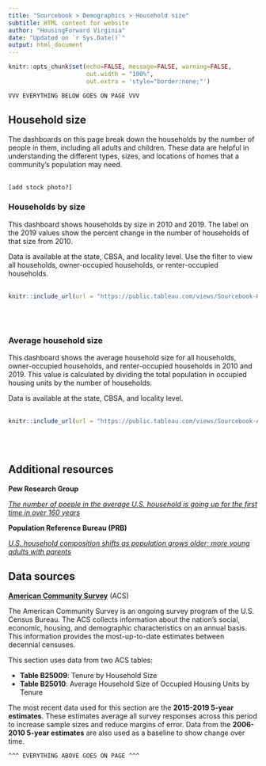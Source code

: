 ```yaml
---
title: "Sourcebook > Demographics > Household size"
subtitle: HTML content for website
author: "HousingForward Virginia"
date: "Updated on `r Sys.Date()`"
output: html_document
---
```


```r
knitr::opts_chunk$set(echo=FALSE, message=FALSE, warning=FALSE,
                      out.width = "100%",
                      out.extra = 'style="border:none;"')
```

```
VVV EVERYTHING BELOW GOES ON PAGE VVV
```

## Household size

The dashboards on this page break down the households by the number of people in them, including all adults and children. These data are helpful in understanding the different types, sizes, and locations of homes that a community's population may need.
<br>
<br>
```
[add stock photo?]
```

### Households by size

This dashboard shows households by size in 2010 and 2019. The label on the 2019 values show the percent change in the number of households of that size from 2010.

Data is available at the state, CBSA, and locality level. Use the filter to view all households, owner-occupied households, or renter-occupied households.
<br>
<br>
```r
knitr::include_url(url = "https://public.tableau.com/views/Sourcebook-Householdsbysize/Statewide?:showVizHome=no&:embed=true", height = "500px")
```
<br>
<br>

### Average household size

This dashboard shows the average household size for all households, owner-occupied households, and renter-occupied households in 2010 and 2019. This value is calculated by dividing the total population in occupied housing units by the number of households.

Data is available at the state, CBSA, and locality level.
<br>
<br>
```r
knitr::include_url(url = "https://public.tableau.com/views/Sourcebook-Averagehouseholdsize/Statewide?:showVizHome=no&:embed=true", height = "500px")
```
<br>
<br>

## Additional resources

**Pew Research Group**

[*The number of poeple in the average U.S. household is going up for the first time in over 160 years*](https://www.pewresearch.org/fact-tank/2019/10/01/the-number-of-people-in-the-average-u-s-household-is-going-up-for-the-first-time-in-over-160-years/)

**Population Reference Bureau (PRB)**

[*U.S. household composition shifts as population grows older; more young adults with parents*](https://www.prb.org/resources/u-s-household-composition-shifts-as-the-population-grows-older-more-young-adults-live-with-parents/)


## Data sources

[**American Community Survey**](https://www.census.gov/programs-surveys/acs) (ACS)  

The American Community Survey is an ongoing survey program of the U.S. Census Bureau. The ACS collects information about the nation’s social, economic, housing, and demographic characteristics on an annual basis. This information provides the most-up-to-date estimates between decennial censuses.

This section uses data from two ACS tables:

* **Table B25009**: Tenure by Household Size
* **Table B25010**: Average Household Size of Occupied Housing Units by Tenure

The most recent data used for this section are the **2015-2019 5-year estimates**. These estimates average all survey responses across this period to increase sample sizes and reduce margins of error. Data from the **2006-2010 5-year estimates** are also used as a baseline to show change over time.


```
^^^ EVERYTHING ABOVE GOES ON PAGE ^^^
```